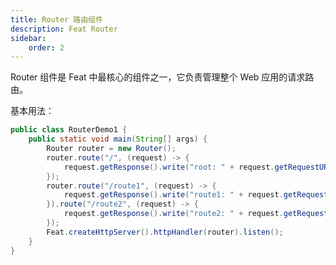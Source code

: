 ```yaml
---
title: Router 路由组件
description: Feat Router
sidebar:
    order: 2
---
```


Router 组件是 Feat 中最核心的组件之一，它负责管理整个 Web 应用的请求路由。

基本用法：
```java "Router router = new Router();" "router.route" ".route" "router"
public class RouterDemo1 {
    public static void main(String[] args) {
        Router router = new Router();
        router.route("/", (request) -> {
            request.getResponse().write("root: " + request.getRequestURI());
        });
        router.route("/route1", (request) -> {
            request.getResponse().write("route1: " + request.getRequestURI());
        }).route("/route2", (request) -> {
            request.getResponse().write("route2: " + request.getRequestURI());
        });
        Feat.createHttpServer().httpHandler(router).listen();
    }
}
```
